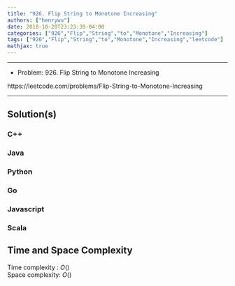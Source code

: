 ```yaml
---
title: "926. Flip String to Monotone Increasing"
authors: ["henrywu"]
date: 2018-10-20T23:23:39-04:00
categories: ["926","Flip","String","to","Monotone","Increasing"]
tags: ["926","Flip","String","to","Monotone","Increasing","leetcode"]
mathjax: true
---
```


----

- Problem: 926. Flip String to Monotone Increasing

https://leetcode.com/problems/Flip-String-to-Monotone-Increasing

----

## Solution(s)

### C++

### Java

### Python

### Go

### Javascript

### Scala

## Time and Space Complexity

Time complexity : $O()$  
Space complexity: $O()$

